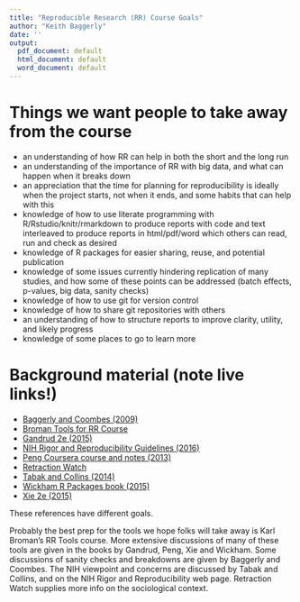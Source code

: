 ```yaml
---
title: "Reproducible Research (RR) Course Goals"
author: "Keith Baggerly"
date: ''
output:
  pdf_document: default
  html_document: default
  word_document: default
---
```


# Things we want people to take away from the course

* an understanding of how RR can help in both the short and the long run
* an understanding of the importance of RR with big data, and what can happen when it breaks down
* an appreciation that the time for planning for reproducibility is ideally when the project starts, not when it ends, and some habits that can help with this
* knowledge of how to use literate programming with R/Rstudio/knitr/rmarkdown to produce reports with code and text interleaved to produce reports in html/pdf/word which others can read, run and check as desired
* knowledge of R packages for easier sharing, reuse, and potential publication
* knowledge of some issues currently hindering replication of many studies, and how some of these points can be addressed (batch effects, p-values, big data, sanity checks)
* knowledge of how to use git for version control
* knowledge of how to share git repositories with others
* an understanding of how to structure reports to improve clarity, utility, and likely progress
* knowledge of some places to go to learn more

# Background material (note live links!)

* [Baggerly and Coombes (2009)](https://projecteuclid.org/euclid.aoas/1267453942)
* [Broman Tools for RR Course](http://kbroman.org/Tools4RR/)
* [Gandrud 2e (2015)](http://www.amazon.com/Reproducible-Research-Studio-Second-Chapman-ebook/dp/B010ACWGBI/ref=tmm_kin_title_0?_encoding=UTF8&sr=&qid=)
* [NIH Rigor and Reproducibility Guidelines (2016)](https://www.nih.gov/research-training/rigor-reproducibility)
* [Peng Coursera course and notes (2013)](https://itunes.apple.com/us/book/id961495566?mt=11)
* [Retraction Watch](http://retractionwatch.com/)
* [Tabak and Collins (2014)](http://www.nature.com/news/policy-nih-plans-to-enhance-reproducibility-1.14586)
* [Wickham R Packages book (2015)](http://www.amazon.com/R-Packages-Hadley-Wickham-ebook/dp/B00VAYCHL0/ref=pd_sim_351_6?ie=UTF8&refRID=1E8HS30WBHRCW45SEWXM)
* [Xie 2e (2015)](http://www.amazon.com/Dynamic-Documents-knitr-Second-Chapman-ebook/dp/B00ZBYPJEW/ref=tmm_kin_title_0?_encoding=UTF8&sr=&qid=)

These references have different goals. 

Probably the best prep for the tools we hope folks will take away is Karl Broman's RR Tools course. More extensive discussions of many of these tools are given in the books by Gandrud, Peng, Xie and Wickham. Some discussions of sanity checks and breakdowns are given by Baggerly and Coombes. The NIH viewpoint and concerns are discussed by Tabak and Collins, and on the NIH Rigor and Reproducibility web page. Retraction Watch supplies more info on the sociological context.